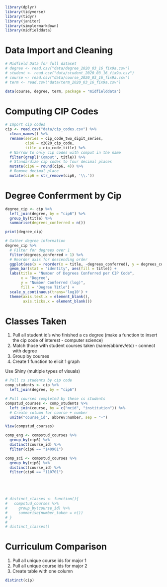 ```r
library(dplyr)
library(tidyverse)
library(tidyr)
library(janitor)
library(simplermarkdown)
library(midfielddata)
```

# Data Import and Cleaning

```r
# Midfield Data for full dataset
# degree <- read.csv("data/degree_2020_03_16_fix9a.csv")
# student <- read.csv("data/student_2020_03_16_fix9a.csv")
# course <- read.csv("data/course_2020_03_16_fix9a.csv")
# term <- read.csv("data/term_2020_03_16_fix9a.csv")
```

```r
data(course, degree, term, package = "midfielddata")
```

# Computing CIP Codes

```r
# Import cip codes 
cip <- read.csv("data/cip_codes.csv") %>%
  clean_names() %>%
  rename(series = cip_code_two_digit_series, 
         cip6 = x2020_cip_code,
         title = cip_code_title) %>%
  # Narrow to only cip codes with comput in the name
  filter(grepl('Comput', title)) %>%
  # Standardize cip codes to four decimal places 
  mutate(cip6 = round(cip6, 4)) %>%
  # Remove decimal place
  mutate(cip6 = str_remove(cip6, '\\.')) 
```

# Degree Conferrment by Cip

```r
degree_cip <- cip %>%
  left_join(degree, by = "cip6") %>%
  group_by(title) %>% 
  summarise(degrees_conferred = n())
```

```r
print(degree_cip)
```

```r
# Gather degree information
degree_cip %>%
  # Filter for degrees over 1
  filter(degrees_conferred > 1) %>%
  # Reorder axis for descending order
  ggplot(aes(x = reorder(x = title, -degrees_conferred), y = degrees_conferred)) +
  geom_bar(stat = "identity", aes(fill = title)) +
  labs(title = "Number of Degrees Conferred per CIP Code",
       x = "Degree",
       y = "Number Conferred (log)",
       fill = "Degree Title") +
  scale_y_continuous(trans='log10') +
  theme(axis.text.x = element_blank(),
        axis.ticks.x = element_blank())
```


# Classes Taken

1. Pull all student id's who finished a cs degree  (make a function to insert the cip code of interest - computer science)
2. Match those with student courses taken (name/abbrev/etc) - connect with degree
3. Group by courses 
4. Create 1 function to elicit 1 graph

Use Shiny (multiple types of visuals)

```r
# Pull cs students by cip code
comp_students <- cip %>%
  left_join(degree, by = "cip6")

# Pull courses completed by these cs students
compstud_courses <- comp_students %>%
  left_join(course, by = c("mcid", "institution")) %>%
  # Create column for course + number
  unite("course_id", abbrev:number, sep = "-")

View(compstud_courses)
```


```r
comp_eng <- compstud_courses %>%
  group_by(cip6) %>%
  distinct(course_id) %>%
  filter(cip6 == "140901")

comp_sci <- compstud_courses %>%
  group_by(cip6) %>%
  distinct(course_id) %>%
  filter(cip6 == "110701") 




  
# distinct_classes <- function(){
#   compstud_courses %>%
#     group_by(course_id) %>%
#     summarise(number_taken = n())
# }
# 
# distinct_classes()
```

# Curriculum Comparison

1. Pull all unique course ids for major 1
2. Pull all unique course ids for major 2
3. Create table with one column 

```r
distinct(cip)
```

